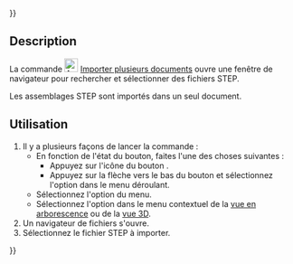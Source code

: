 {{UnfinishedDocu{{#translation:}}}}
<languages/>

{{Docnav/fr
|[[Assembly3_ImportFromSTEP/fr|Importer fichier STEP]]
|[[Assembly3_ResolveConstraints/fr|Résoudre les contraintes]]
|[[Assembly3_Workbench/fr|Assembly3]]
|IconL=Assembly_Import.svg
|IconR=Assembly3_workbench_icon.svg
|IconC=Assembly3_workbench_icon.svg
}}

{{GuiCommand/fr
|Name=Assembly3 ImportMultiDocument
|Name/fr=Assembly3 Importer plusieurs documents
|Icon=Assembly_Import.svg
|MenuLocation=Assembly3 → Import from STEP → Import as multi-document
|Workbenches=[[Assembly3_Workbench/fr|Assembly3]]
}}

== Description ==

La commande [[Image:Assembly_ImportMulti.svg|24px]] [[Assembly3_ImportMultiDocument/fr|Importer plusieurs documents]] ouvre une fenêtre de navigateur pour rechercher et sélectionner des fichiers STEP.

Les assemblages STEP sont importés dans un seul document.

<span id="Usage"></span>
== Utilisation ==

# Il y a plusieurs façons de lancer la commande :
#* En fonction de l'état du bouton, faites l'une des choses suivantes :
#** Appuyez sur l'icône du bouton {{Button|[[Image:Assembly_ImportMulti.svg‎‎|16px]][[Image:Toolbar_flyout_arrow.svg|x16px]] [[Assembly3_ImportMultiDocument/fr|Import as multi-document]]}}.
#** Appuyez sur la flèche vers le bas du bouton {{Button|[[Image:Assembly_Import.svg||x16px]][[Image:Toolbar_flyout_arrow.svg|x16px]] '''Import from STEP'''}} et sélectionnez l'option {{MenuCommand|[[Image:Assembly_ImportMulti.svg|16px]] Import as multi-document}} dans le menu déroulant.
#* Sélectionnez l'option {{MenuCommand|Assembly3 → Import from STEP → [[Image:Assembly_ImportMulti.svg‎‎|16px]] Import as multi-document}} du menu.
#* Sélectionnez l'option {{MenuCommand|Assembly → Import from STEP → [[Image:Assembly_ImportMulti.svg‎‎|16px]] Import as multi-document}} dans le menu contextuel de la [[Tree_view/fr|vue en arborescence]] ou de la [[3D_view/fr|vue 3D]].
# Un navigateur de fichiers s'ouvre.
# Sélectionnez le fichier STEP à importer.


{{Docnav/fr
|[[Assembly3_ImportFromSTEP/fr|Importer fichier STEP]]
|[[Assembly3_ResolveConstraints/fr|Résoudre les contraintes]]
|[[Assembly3_Workbench/fr|Assembly3]]
|IconL=Assembly_Import.svg
|IconR=Assembly3_workbench_icon.svg
|IconC=Assembly3_workbench_icon.svg
}}

{{Userdocnavi{{#translation:}}}}